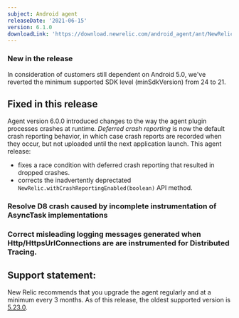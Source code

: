 ```yaml
---
subject: Android agent
releaseDate: '2021-06-15'
version: 6.1.0
downloadLink: 'https://download.newrelic.com/android_agent/ant/NewRelic_Android_Agent_6.1.0.zip'
---
```


###  New in the release
In consideration of customers still dependent on Android 5.0, we've reverted the minimum supported SDK level (minSdkVersion) from 24 to 21.


## Fixed in this release

Agent version 6.0.0 introduced changes to the way the agent plugin processes crashes at runtime. _Deferred crash reporting_ is now the default crash reporting behavior, in which case crash reports are recorded when they occur, but not uploaded until the next application launch. This agent release:
* fixes a race condition with deferred crash reporting that resulted in dropped crashes.
* corrects the inadvertently deprectated `NewRelic.withCrashReportingEnabled(boolean)` API method.  

### Resolve D8 crash caused by incomplete instrumentation of AsyncTask implementations

### Correct misleading logging messages generated when Http/HttpsUrlConnections are are instrumented for Distributed Tracing.


## Support statement:

New Relic recommends that you upgrade the agent regularly and at a minimum every 3 months. As of this release, the oldest supported version is [5.23.0](https://docs.newrelic.com/docs/release-notes/mobile-release-notes/android-release-notes/android-5230).
